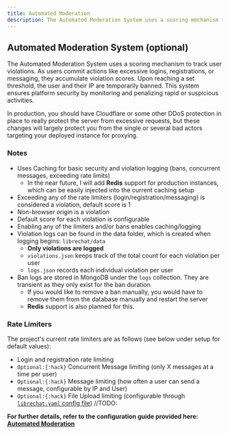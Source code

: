 ```yaml
---
title: Automated Moderation
description: The Automated Moderation System uses a scoring mechanism to track user violations. As users commit actions like excessive logins, registrations, or messaging, they accumulate violation scores. Upon reaching a set threshold, the user and their IP are temporarily banned. This system ensures platform security by monitoring and penalizing rapid or suspicious activities.
---
```


## Automated Moderation System (optional)
The Automated Moderation System uses a scoring mechanism to track user violations. As users commit actions like excessive logins, registrations, or messaging, they accumulate violation scores. Upon reaching a set threshold, the user and their IP are temporarily banned. This system ensures platform security by monitoring and penalizing rapid or suspicious activities.

In production, you should have Cloudflare or some other DDoS protection in place to really protect the server from excessive requests, but these changes will largely protect you from the single or several bad actors targeting your deployed instance for proxying.

### Notes

- Uses Caching for basic security and violation logging (bans, concurrent messages, exceeding rate limits)
    - In the near future, I will add **Redis** support for production instances, which can be easily injected into the current caching setup
- Exceeding any of the rate limiters (login/registration/messaging) is considered a violation, default score is 1
- Non-browser origin is a violation
- Default score for each violation is configurable
- Enabling any of the limiters and/or bans enables caching/logging
- Violation logs can be found in the data folder, which is created when logging begins: `librechat/data`
  - **Only violations are logged**
  - `violations.json` keeps track of the total count for each violation per user
  - `logs.json` records each individual violation per user
- Ban logs are stored in MongoDB under the `logs` collection. They are transient as they only exist for the ban duration
    - If you would like to remove a ban manually, you would have to remove them from the database manually and restart the server
    - **Redis** support is also planned for this.

### Rate Limiters

The project's current rate limiters are as follows (see below under setup for default values):

- Login and registration rate limiting
- `Optional:{:hack}` Concurrent Message limiting (only X messages at a time per user)
- `Optional:{:hack}` Message limiting (how often a user can send a message, configurable by IP and User)
- `Optional:{:hack}` File Upload limiting (configurable through [`librechat.yaml` config file](https://docs.librechat.ai/install/configuration/custom_config.html#rate-limiting))
//TODO:

**For further details, refer to the configuration guide provided here: [Automated Moderation](/docs/configuration/mod_system)**